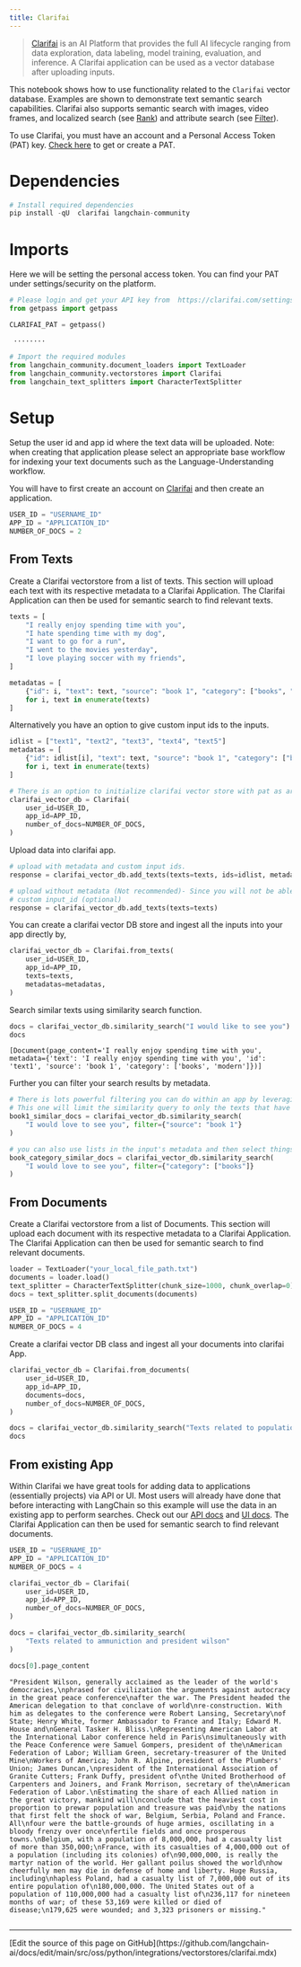 ```yaml
---
title: Clarifai
---
```


>[Clarifai](https://www.clarifai.com/) is an AI Platform that provides the full AI lifecycle ranging from data exploration, data labeling, model training, evaluation, and inference. A Clarifai application can be used as a vector database after uploading inputs.

This notebook shows how to use functionality related to the `Clarifai` vector database. Examples are shown to demonstrate text semantic search capabilities. Clarifai also supports semantic search with images, video frames, and localized search (see [Rank](https://docs.clarifai.com/api-guide/search/rank)) and attribute search (see [Filter](https://docs.clarifai.com/api-guide/search/filter)).

To use Clarifai, you must have an account and a Personal Access Token (PAT) key.
[Check here](https://clarifai.com/settings/security) to get or create a PAT.

# Dependencies

```python
# Install required dependencies
pip install -qU  clarifai langchain-community
```

# Imports

Here we will be setting the personal access token. You can find your PAT under settings/security on the platform.

```python
# Please login and get your API key from  https://clarifai.com/settings/security
from getpass import getpass

CLARIFAI_PAT = getpass()
```

```output
 ········
```

```python
# Import the required modules
from langchain_community.document_loaders import TextLoader
from langchain_community.vectorstores import Clarifai
from langchain_text_splitters import CharacterTextSplitter
```

# Setup

Setup the user id and app id where the text data will be uploaded. Note: when creating that application please select an appropriate base workflow for indexing your text documents such as the Language-Understanding workflow.

You will have to first create an account on [Clarifai](https://clarifai.com/login) and then create an application.

```python
USER_ID = "USERNAME_ID"
APP_ID = "APPLICATION_ID"
NUMBER_OF_DOCS = 2
```

## From Texts

Create a Clarifai vectorstore from a list of texts. This section will upload each text with its respective metadata to a Clarifai Application. The Clarifai Application can then be used for semantic search to find relevant texts.

```python
texts = [
    "I really enjoy spending time with you",
    "I hate spending time with my dog",
    "I want to go for a run",
    "I went to the movies yesterday",
    "I love playing soccer with my friends",
]

metadatas = [
    {"id": i, "text": text, "source": "book 1", "category": ["books", "modern"]}
    for i, text in enumerate(texts)
]
```

Alternatively you have an option to give custom input ids to the inputs.

```python
idlist = ["text1", "text2", "text3", "text4", "text5"]
metadatas = [
    {"id": idlist[i], "text": text, "source": "book 1", "category": ["books", "modern"]}
    for i, text in enumerate(texts)
]
```

```python
# There is an option to initialize clarifai vector store with pat as argument!
clarifai_vector_db = Clarifai(
    user_id=USER_ID,
    app_id=APP_ID,
    number_of_docs=NUMBER_OF_DOCS,
)
```

Upload data into clarifai app.

```python
# upload with metadata and custom input ids.
response = clarifai_vector_db.add_texts(texts=texts, ids=idlist, metadatas=metadatas)

# upload without metadata (Not recommended)- Since you will not be able to perform Search operation with respect to metadata.
# custom input_id (optional)
response = clarifai_vector_db.add_texts(texts=texts)
```

You can create a clarifai vector DB store and ingest all the inputs into your app directly by,

```python
clarifai_vector_db = Clarifai.from_texts(
    user_id=USER_ID,
    app_id=APP_ID,
    texts=texts,
    metadatas=metadatas,
)
```

Search similar texts using similarity search function.

```python
docs = clarifai_vector_db.similarity_search("I would like to see you")
docs
```

```output
[Document(page_content='I really enjoy spending time with you', metadata={'text': 'I really enjoy spending time with you', 'id': 'text1', 'source': 'book 1', 'category': ['books', 'modern']})]
```

Further you can filter your search results by metadata.

```python
# There is lots powerful filtering you can do within an app by leveraging metadata filters.
# This one will limit the similarity query to only the texts that have key of "source" matching value of "book 1"
book1_similar_docs = clarifai_vector_db.similarity_search(
    "I would love to see you", filter={"source": "book 1"}
)

# you can also use lists in the input's metadata and then select things that match an item in the list. This is useful for categories like below:
book_category_similar_docs = clarifai_vector_db.similarity_search(
    "I would love to see you", filter={"category": ["books"]}
)
```

## From Documents

Create a Clarifai vectorstore from a list of Documents. This section will upload each document with its respective metadata to a Clarifai Application. The Clarifai Application can then be used for semantic search to find relevant documents.

```python
loader = TextLoader("your_local_file_path.txt")
documents = loader.load()
text_splitter = CharacterTextSplitter(chunk_size=1000, chunk_overlap=0)
docs = text_splitter.split_documents(documents)
```

```python
USER_ID = "USERNAME_ID"
APP_ID = "APPLICATION_ID"
NUMBER_OF_DOCS = 4
```

Create a clarifai vector DB class and ingest all your documents into clarifai App.

```python
clarifai_vector_db = Clarifai.from_documents(
    user_id=USER_ID,
    app_id=APP_ID,
    documents=docs,
    number_of_docs=NUMBER_OF_DOCS,
)
```

```python
docs = clarifai_vector_db.similarity_search("Texts related to population")
docs
```

## From existing App

Within Clarifai we have great tools for adding data to applications (essentially projects) via API or UI. Most users will already have done that before interacting with LangChain so this example will use the data in an existing app to perform searches. Check out our [API docs](https://docs.clarifai.com/api-guide/data/create-get-update-delete) and [UI docs](https://docs.clarifai.com/portal-guide/data). The Clarifai Application can then be used for semantic search to find relevant documents.

```python
USER_ID = "USERNAME_ID"
APP_ID = "APPLICATION_ID"
NUMBER_OF_DOCS = 4
```

```python
clarifai_vector_db = Clarifai(
    user_id=USER_ID,
    app_id=APP_ID,
    number_of_docs=NUMBER_OF_DOCS,
)
```

```python
docs = clarifai_vector_db.similarity_search(
    "Texts related to ammuniction and president wilson"
)
```

```python
docs[0].page_content
```

```output
"President Wilson, generally acclaimed as the leader of the world's democracies,\nphrased for civilization the arguments against autocracy in the great peace conference\nafter the war. The President headed the American delegation to that conclave of world\nre-construction. With him as delegates to the conference were Robert Lansing, Secretary\nof State; Henry White, former Ambassador to France and Italy; Edward M. House and\nGeneral Tasker H. Bliss.\nRepresenting American Labor at the International Labor conference held in Paris\nsimultaneously with the Peace Conference were Samuel Gompers, president of the\nAmerican Federation of Labor; William Green, secretary-treasurer of the United Mine\nWorkers of America; John R. Alpine, president of the Plumbers' Union; James Duncan,\npresident of the International Association of Granite Cutters; Frank Duffy, president of\nthe United Brotherhood of Carpenters and Joiners, and Frank Morrison, secretary of the\nAmerican Federation of Labor.\nEstimating the share of each Allied nation in the great victory, mankind will\nconclude that the heaviest cost in proportion to prewar population and treasure was paid\nby the nations that first felt the shock of war, Belgium, Serbia, Poland and France. All\nfour were the battle-grounds of huge armies, oscillating in a bloody frenzy over once\nfertile fields and once prosperous towns.\nBelgium, with a population of 8,000,000, had a casualty list of more than 350,000;\nFrance, with its casualties of 4,000,000 out of a population (including its colonies) of\n90,000,000, is really the martyr nation of the world. Her gallant poilus showed the world\nhow cheerfully men may die in defense of home and liberty. Huge Russia, including\nhapless Poland, had a casualty list of 7,000,000 out of its entire population of\n180,000,000. The United States out of a population of 110,000,000 had a casualty list of\n236,117 for nineteen months of war; of these 53,169 were killed or died of disease;\n179,625 were wounded; and 3,323 prisoners or missing."
```

```python

```

---

<Callout icon="pen-to-square" iconType="regular">
  [Edit the source of this page on GitHub](https://github.com/langchain-ai/docs/edit/main/src/oss/python/integrations/vectorstores/clarifai.mdx)
</Callout>
